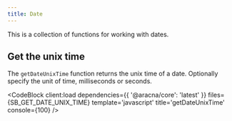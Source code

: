 ```yaml
---
title: Date
---
```



This is a collection of functions for working with dates.

## Get the unix time

The `getDateUnixTime` function returns the unix time of a date. Optionally specify the unit of time, milliseconds or seconds.

<CodeBlock client:load dependencies={{ '@aracna/core': 'latest' }} files={SB_GET_DATE_UNIX_TIME} template='javascript' title='getDateUnixTime' console={100} />
